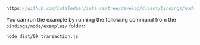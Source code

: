 
<DotEnvWarning/>

```ts reference
https://github.com/iotaledger/iota.rs/tree/develop/client/bindings/nodejs/examples/09_transaction.ts
```

You can run the example by running the following command from the `bindings/node/examples/` folder:

```bash
node dist/09_transaction.js
```
